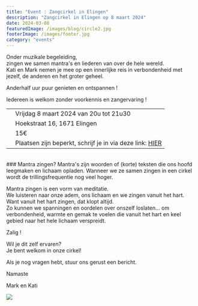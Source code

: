 ```yaml
---
title: "Event : Zangcirkel in Elingen"
description: "Zangcirkel in Elingen op 8 maart 2024"
date: 2024-03-08
featuredImage: /images/blog/circle2.jpg
footerImage: /images/footer.jpg
category: "events"
---
```


Onder muzikale begeleiding,  
zingen we samen mantra's en liederen van over de hele wereld.  
Kati en Mark nemen je mee op een innerlijke reis in verbondenheid met jezelf, de anderen en het groter geheel.

Anderhalf uur puur genieten en ontspannen !

Iedereen is welkom zonder voorkennis en zangervaring !

|  | |
| :---: | --- |
|<CalendarIcon/>| Vrijdag 8 maart 2024 van 20u tot 21u30 |
| <LocationIcon/> | Hoekstraat 16, 1671 Elingen | 
| <MoneyIcon/> | 15€ | 
| <BellIcon/> | Plaatsen zijn beperkt, schrijf je in via deze link: [HIER](https://forms.gle/DAJ1StGhFRsoQ2Zp8) | 

<br/>
### Mantra zingen?
Mantra's zijn woorden of (korte) teksten die ons hoofd leegmaken en lichaam opladen.
Wanneer we ze samen zingen in een cirkel wordt de trillingsfrequentie nog veel hoger.

Mantra zingen is een vorm van meditatie.  
We luisteren naar onze adem, ons lichaam en we zingen vanuit het hart.  
Want vanuit het hart zingen, dat klopt altijd.  
Zo kunnen we spanningen en oordelen over onszelf loslaten… om verbondenheid, warmte en gemak te voelen die vanuit het hart en keel gebied naar het hele lichaam verspreidt.

Zalig !

Wil je dit zelf ervaren?  
Je bent welkom in onze cirkel!

Als je nog vragen hebt, stuur ons gerust een bericht.

Namaste

Mark en Kati

 <Content className="vh-50 pl-0 pr-0">
      <Image src="/images/blog/zangcirkel.jpg"/>
    </Content>
